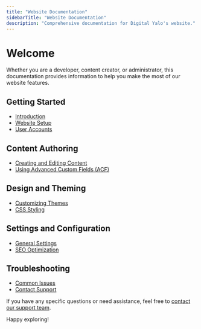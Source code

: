 ```yaml
---
title: "Website Documentation"
sidebarTitle: "Website Documentation"
description: "Comprehensive documentation for Digital Yalo's website."
---
```


# Welcome 

Whether you are a developer, content creator, or administrator, this documentation provides information to help you make the most of our website features.

## Getting Started

- [Introduction](/website-documentation/introduction)
- [Website Setup](/website-documentation/website-setup)
- [User Accounts](/website-documentation/user-accounts)

## Content Authoring

- [Creating and Editing Content](/website-documentation/creating-editing-content)
- [Using Advanced Custom Fields (ACF)](/website-documentation/using-acf)

## Design and Theming

- [Customizing Themes](/website-documentation/customizing-themes)
- [CSS Styling](/website-documentation/css-styling)

## Settings and Configuration

- [General Settings](/website-documentation/general-settings)
- [SEO Optimization](/website-documentation/seo-optimization)

## Troubleshooting

- [Common Issues](/website-documentation/common-issues)
- [Contact Support](/website-documentation/contact-support)

If you have any specific questions or need assistance, feel free to [contact our support team](mailto:support@digitalyalo.com).

Happy exploring!
